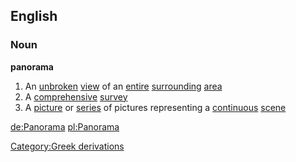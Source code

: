 ==English==
===Noun===
{{wikipedia}}
'''panorama'''
#An [[unbroken]] [[view]] of an [[entire]] [[surround]]ing [[area]]
#A [[comprehensive]] [[survey]]
#A [[picture]] or [[series]] of pictures representing a [[continuous]] [[scene]]
[[Category:Greek derivations]]

[[de:Panorama]]
[[pl:Panorama]]
